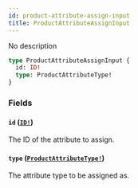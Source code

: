 ```yaml
---
id: product-attribute-assign-input
title: ProductAttributeAssignInput
---
```


No description

```graphql
type ProductAttributeAssignInput {
  id: ID!
  type: ProductAttributeType!
}
```

### Fields

#### `id` ([`ID!`](/api-reference/scalars/id.mdx))

The ID of the attribute to assign.

#### `type` ([`ProductAttributeType!`](/api-reference/enums/product-attribute-type.mdx))

The attribute type to be assigned as.
